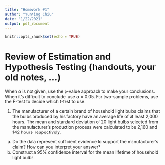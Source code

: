 ```yaml
---
title: "Homework #1"
author: "Yunting Chiu"
date: "1/22/2021"
output: pdf_document
---
```


```r
knitr::opts_chunk$set(echo = TRUE)
```

# Review of Estimation and Hypothesis Testing (handouts, your old notes, ...)
When $\alpha$ is not given, use the p-value approach to make your conclusions. When it’s difficult to conclude, use $\alpha$ = 0.05. For two-sample problems, use the F-test to decide which t-test to use.\

1. The manufacturer of a certain brand of household light bulbs claims that the bulbs produced by his factory have an average life of at least 2,000 hours. The mean and standard deviation of 20 light bulbs selected from the manufacturer’s production process were calculated to be 2,160 and 142 hours, respectively.

(a) Do the data represent sufficient evidence to support the manufacturer’s claim? How can you interpret your answer?
(b) Construct a 95% confidence interval for the mean lifetime of household light bulbs.

